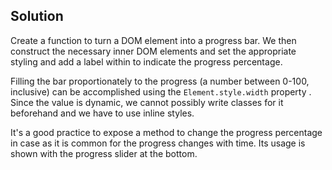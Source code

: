 
## Solution

Create a function to turn a DOM element into a progress bar. We then construct the necessary inner DOM elements and set the appropriate styling and add a label within to indicate the progress percentage.

Filling the bar proportionately to the progress (a number between 0-100, inclusive) can be accomplished using the `Element.style.width` property . Since the value is dynamic, we cannot possibly write classes for it beforehand and we have to use inline styles.

It's a good practice to expose a method to change the progress percentage in case as it is common for the progress changes with time. Its usage is shown with the progress slider at the bottom.

<TestCases />
<Notes />
